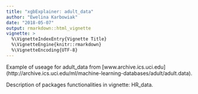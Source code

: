 ```yaml
---
title: "xgbExplainer: adult_data"
author: "Ewelina Karbowiak"
date: "2018-05-07"
output: rmarkdown::html_vignette
vignette: >
  %\VignetteIndexEntry{Vignette Title}
  %\VignetteEngine{knitr::rmarkdown}
  %\VignetteEncoding{UTF-8}
---
```

Example of useage for adult_data from [www.archive.ics.uci.edu] (http://archive.ics.uci.edu/ml/machine-learning-databases/adult/adult.data). 

Description of packages functionalities in 
vignette: HR_data.

<!-- ```{r, echo=FALSE, warning=FALSE, message=FALSE} -->
<!-- knitr::opts_chunk$set(fig.height = 8, fig.width = 8, fig.align = "center") -->
<!-- library("data.table") -->
<!-- library("xgbExplainer") -->
<!-- library("xgboost") -->
<!-- library("Matrix") -->
<!-- library("DALEX") -->
<!-- library("ggradar") -->
<!-- ``` -->

<!-- ```{r, warning=FALSE, message=FALSE} -->
<!-- adult_data<-fread('http://archive.ics.uci.edu/ml/machine-learning-databases/adult/adult.data',stringsAsFactors = TRUE ) -->
<!-- data<-adult_data -->
<!-- data=na.omit(data) -->

<!-- data[,label:=ifelse(data[,"V15"]==">50K",1,0)] -->
<!-- data<-data[,-15] -->
<!-- label<-data[,"label"]==1 -->

<!-- colnames(data)=c("age","workclass","fnlwgt","education","education_num","marital_status","occupation","relationship","race","sex","capital_gain","capital_loss","hours_per_week","native_country","label") -->


<!-- data<-data[,`:=`(workclass=as.factor(workclass),education=as.factor(education),marital_status=as.factor(marital_status),occupation=as.factor(occupation),relationship=as.factor(relationship),race=as.factor(race),sex=as.factor(sex),native_country=as.factor(native_country))] -->


<!-- sparse_matrix <- sparse.model.matrix(label~.-1, data = data) -->
<!-- colnames(data) -->
<!-- head(data) -->
<!-- str(data) -->
<!-- head(sparse_matrix) -->
<!-- xgb.train.data = xgb.DMatrix(sparse_matrix,label = label,missing = NA) -->
<!-- param <- list(objective = "binary:logistic", base_score = 0.5,max_depth=2) -->
<!-- xgb.model <-xgboost( param = param,data = xgb.train.data,nrounds = 20,verbose = FALSE) -->
<!-- head(xgb.importance(colnames(sparse_matrix),xgb.model)) -->
<!-- ``` -->


<!-- ## Model visualiations -->


<!-- ```{r, warning=FALSE, message=FALSE} -->
<!-- gainLollypop(xgb.model, sparse_matrix) -->
<!-- ``` -->


<!-- ##Finding interactions -->


<!-- ```{r, warning=FALSE, message=FALSE} -->
<!-- knitr::kable(head(calculateGainTable(xgb.model,sparse_matrix))) -->
<!-- knitr::kable(head(countPairs(xgb.model,sparse_matrix))) -->
<!-- showPairsGainPlot(xgb.model,sparse_matrix) -->
<!-- ``` -->


<!-- ```{r, warning=FALSE, message=FALSE} -->
<!-- knitr::kable(head(importanceInteractions(xgb.model,sparse_matrix))) -->
<!-- showInteractionsGainPlot(xgb.model,sparse_matrix) -->
<!-- ``` -->

<!-- ##Variable importance -->



<!-- ```{r, warning=FALSE, message=FALSE} -->
<!-- knitr::kable(head(countRoots(xgb.model, sparse_matrix))) -->
<!-- knitr::kable(head(calculateWeightedDepth(xgb.model, sparse_matrix))) -->
<!-- ``` -->

<!-- ##Variable and interactions importance -->


<!-- ```{r, warning=FALSE, message=FALSE} -->
<!-- knitr::kable(head(importanceTable(xgb.model, sparse_matrix))) -->
<!-- importancePlot(xgb.model, sparse_matrix) -->
<!-- ``` -->


<!-- ```{r, warning=FALSE, message=FALSE} -->
<!-- importanceRadarPlot(xgb.model,sparse_matrix,top=10) -->
<!-- ``` -->

<!-- ##Explanation of one prediction taking into account interactions -->

<!-- ```{r, warning=FALSE, message=FALSE} -->

<!-- ``` -->

<!-- ``` -->
